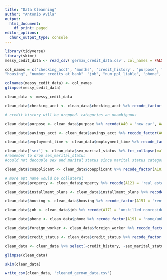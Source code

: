 ```yaml
---
title: "Data Cleanning"
author: "Antonio Avila"
output:
  html_document:
    df_print: paged
editor_options:
  chunk_output_type: console
---
```




```r
library(tidyverse)
library(skimr)
messy_cedit_data <- read_csv('german_credit_data.csv', col_names = FALSE)
```

```r
col_names = c('checking_acct', 'months', 'credit_history', 'purpose', "credit_amount", "savings_acct", "employment_time", "installmt_percent_income", "sex_marital_status", "coapplicant", "residence_time", "property", "age", "installment_plans",
"housing", "number_credits_at_bank", "job", "num_ppl_liable", "phone", "foreign_worker", "credit_status")

colnames(messy_cedit_data) <- col_names
glimpse(messy_cedit_data)
```

```r
clean_data <- messy_cedit_data

clean_data$checking_acct <- clean_data$checking_acct %>% recode_factor(A11 = '<0', A12 = 'between 0 and 200', A13 = '>200', A14 = 'no checking')

# credit history will be dropped. categories an unambiguous

clean_data$purpose <- clean_data$purpose %>% recode(A40 = 'new car', A41 = 'used car', A42 = 'furniture/equipment', A43 = 'radio/TV', A44 = 'appliances', A45 = 'repairs', A46 = 'education', A47 = 'other', A48 = 'retraining', A49 = 'business', A410 = 'other')

clean_data$savings_acct <- clean_data$savings_acct %>% recode_factor(A61 = '<100', A62 = 'between 100 and 500', A63 = 'between 500 and 1000', A64 = '>1000', A65=  'none/unknown')

clean_data$employment_time <- clean_data$employment_time %>% recode_factor(A71 = 'unemployed', A72 = '< 1 year', A73 = 'between 1 and 4 years', A74 = 'between 4 and 7 years', A75 = '> 7 years')

clean_data['sex'] <- clean_data$sex_marital_status %>% fct_collapse(male = c('A91', 'A93', 'A94'), female = c('A92', 'A95'))
#remember to drop sex_marital_status
#could not decouple sex and marital status since marital status categories were poorly coded and combined with gender

clean_data$coapplicant <- clean_data$coapplicant %>% recode_factor(A101 = 'none', A102 = 'coapplicant', A103 = 'guarantor')

# more apt name would be collateral
clean_data$property <- clean_data$property %>% recode(A121 = 'real estate', A122 = 'life insurance', A123 = 'car/other', A124 = 'unknown/none')

clean_data$installment_plans <- clean_data$installment_plans %>% recode(A141 = 'bank', A142 = 'stores', A143 = 'none')

clean_data$housing <- clean_data$housing %>% recode_factor(A151 = 'rent', A152 = 'own', A153 = 'for free')

clean_data$job <- clean_data$job %>% recode(A171 = 'unskilled nonresident', A172 = 'unskilled resident', A173 = 'skilled resident', A174 = 'highly skilled resident')

clean_data$phone <- clean_data$phone %>% recode_factor(A191 = 'none/unknown', A192 = 'yes')

clean_data$foreign_worker <- clean_data$foreign_worker %>% recode_factor(A201 = 'yes', A202 = "no")

clean_data$credit_status <- clean_data$credit_status %>% recode_factor('1' = 'good', '2' = 'bad')

clean_data <- clean_data %>% select(-credit_history, -sex_marital_status)

glimpse(clean_data)
```


```r
skim(clean_data)
```

```r
write_csv(clean_data, 'cleaned_german_data.csv')
```

